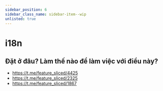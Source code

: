 ```yaml
---
sidebar_position: 6
sidebar_class_name: sidebar-item--wip
unlisted: true
---
```



# i18n

<WIP ticket="171" />

## Đặt ở đâu? Làm thế nào để làm việc với điều này?

- https://t.me/feature_sliced/4425
- https://t.me/feature_sliced/2325
- https://t.me/feature_sliced/1867

